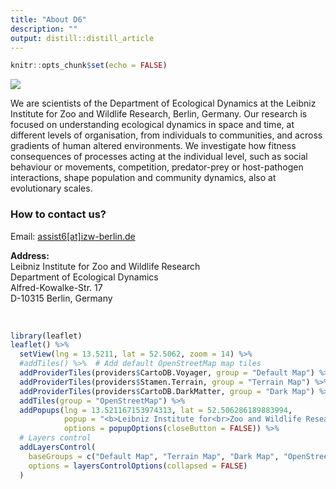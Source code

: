 ```yaml
---
title: "About D6"
description: ""
output: distill::distill_article
---
```


```r
knitr::opts_chunk$set(echo = FALSE)
```

![](img/teams/d6-group.png)

<div class='highlightbox'>
  <span class='highlight'>
  We are scientists of the Department of Ecological Dynamics at the Leibniz Institute for Zoo and Wildlife Research, Berlin, Germany. Our research is focused on understanding ecological dynamics in space and time, at different levels of organisation, from individuals to communities, and across gradients of human altered environments. We investigate how fitness consequences of processes acting at the individual level, such as social behaviour or movements, competition, predator-prey or host-pathogen interactions, shape population and community dynamics, also at evolutionary scales.</span>
</div>

### How to contact us?

Email: <a href="mailto:assist6@izw-berlin.de">assist6[at]izw-berlin.de</a>  

**Address:**  
Leibniz Institute for Zoo and Wildlife Research  
Department of Ecological Dynamics  
Alfred-Kowalke-Str. 17  
D-10315 Berlin, Germany  

<br>

```r
library(leaflet)
leaflet() %>%
  setView(lng = 13.5211, lat = 52.5062, zoom = 14) %>% 
  #addTiles() %>%  # Add default OpenStreetMap map tiles
  addProviderTiles(providers$CartoDB.Voyager, group = "Default Map") %>%
  addProviderTiles(providers$Stamen.Terrain, group = "Terrain Map") %>% 
  addProviderTiles(providers$CartoDB.DarkMatter, group = "Dark Map") %>%
  addTiles(group = "OpenStreetMap") %>% 
  addPopups(lng = 13.521167153974313, lat = 52.506286189883994, 
            popup = "<b>Leibniz Institute for<br>Zoo and Wildlife Research</b>",
            options = popupOptions(closeButton = FALSE)) %>%
  # Layers control
  addLayersControl(
    baseGroups = c("Default Map", "Terrain Map", "Dark Map", "OpenStreetMap"),
    options = layersControlOptions(collapsed = FALSE)
  )
```

<br><br>